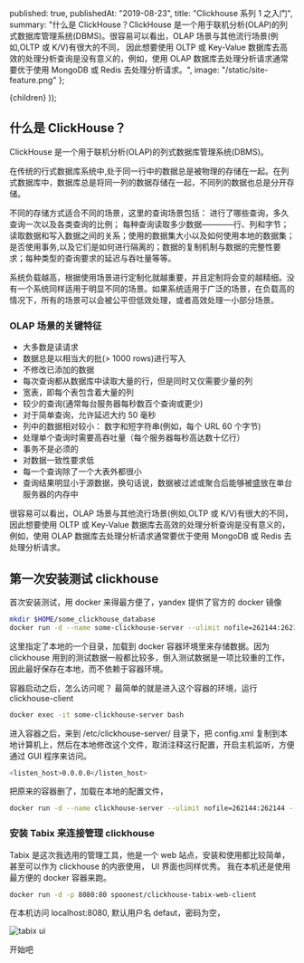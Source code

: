 
  published: true,
  publishedAt: "2019-08-23",
  title: "Clickhouse 系列 1 之入门",
  summary:
    "什么是 ClickHouse？ClickHouse 是一个用于联机分析(OLAP)的列式数据库管理系统(DBMS)。很容易可以看出，OLAP 场景与其他流行场景(例如,OLTP 或 K/V)有很大的不同， 因此想要使用 OLTP 或 Key-Value 数据库去高效的处理分析查询是没有意义的，例如，使用 OLAP 数据库去处理分析请求通常要优于使用 MongoDB 或 Redis 去处理分析请求。",
  image: "/static/site-feature.png"
};

  <BlogPost path={router.pathname} meta={meta}>
    {children}
  </BlogPost>
));

## 什么是 ClickHouse？

ClickHouse 是一个用于联机分析(OLAP)的列式数据库管理系统(DBMS)。

在传统的行式数据库系统中,处于同一行中的数据总是被物理的存储在一起。在列式数据库中，数据库总是将同一列的数据存储在一起，不同列的数据也总是分开存储。

不同的存储方式适合不同的场景，这里的查询场景包括： 进行了哪些查询，多久查询一次以及各类查询的比例； 每种查询读取多少数据————行、列和字节；读取数据和写入数据之间的关系；使用的数据集大小以及如何使用本地的数据集；是否使用事务,以及它们是如何进行隔离的；数据的复制机制与数据的完整性要求；每种类型的查询要求的延迟与吞吐量等等。

系统负载越高，根据使用场景进行定制化就越重要，并且定制将会变的越精细。没有一个系统同样适用于明显不同的场景。如果系统适用于广泛的场景，在负载高的情况下，所有的场景可以会被公平但低效处理，或者高效处理一小部分场景。

### OLAP 场景的关键特征

- 大多数是读请求
- 数据总是以相当大的批(> 1000 rows)进行写入
- 不修改已添加的数据
- 每次查询都从数据库中读取大量的行，但是同时又仅需要少量的列
- 宽表，即每个表包含着大量的列
- 较少的查询(通常每台服务器每秒数百个查询或更少)
- 对于简单查询，允许延迟大约 50 毫秒
- 列中的数据相对较小： 数字和短字符串(例如，每个 URL 60 个字节)
- 处理单个查询时需要高吞吐量（每个服务器每秒高达数十亿行）
- 事务不是必须的
- 对数据一致性要求低
- 每一个查询除了一个大表外都很小
- 查询结果明显小于源数据，换句话说，数据被过滤或聚合后能够被盛放在单台服务器的内存中

很容易可以看出，OLAP 场景与其他流行场景(例如,OLTP 或 K/V)有很大的不同， 因此想要使用 OLTP 或 Key-Value 数据库去高效的处理分析查询是没有意义的，例如，使用 OLAP 数据库去处理分析请求通常要优于使用 MongoDB 或 Redis 去处理分析请求。

## 第一次安装测试 clickhouse

首次安装测试，用 docker 来得最方便了，yandex 提供了官方的 docker 镜像

```bash
mkdir $HOME/some_clickhouse_database
docker run -d --name some-clickhouse-server --ulimit nofile=262144:262144 --volume=$HOME/some_clickhouse_database:/var/lib/clickhouse yandex/clickhouse-server
```

这里指定了本地的一个目录，加载到 docker 容器环境里来存储数据。因为 clickhouse 用到的测试数据一般都比较多，倒入测试数据是一项比较重的工作，因此最好保存在本地，而不依赖于容器环境。

容器启动之后，怎么访问呢？ 最简单的就是进入这个容器的环境，运行 clickhouse-client

```bash
docker exec -it some-clickhouse-server bash
```

进入容器之后，来到 /etc/clickhouse-server/ 目录下，把 config.xml 复制到本地计算机上，然后在本地修改这个文件，取消注释这行配置，开启主机监听，方便通过 GUI 程序来访问。

```bash
<listen_host>0.0.0.0</listen_host>
```

把原来的容器删了，加载在本地的配置文件，

```bash
docker run -d --name clickhouse-server --ulimit nofile=262144:262144 --volume=$HOME/clickhouse_database:/var/lib/clickhouse  -v ~/Documents/clickhouse/config.xml:/etc/clickhouse-server/config.xml yandex/clickhouse-server
```

### 安装 Tabix 来连接管理 clickhouse

Tabix 是这次我选用的管理工具，他是一个 web 站点，安装和使用都比较简单，甚至可以作为 clickhouse 的内嵌使用， UI 界面也同样优秀。 我在本机还是使用最方便的 docker 容器来跑。

```bash
docker run -d -p 8080:80 spoonest/clickhouse-tabix-web-client
```

在本机访问 localhost:8080, 默认用户名 defaut，密码为空，

![tabix ui](/static/assets/images/tabix-ui.png)

开始吧
